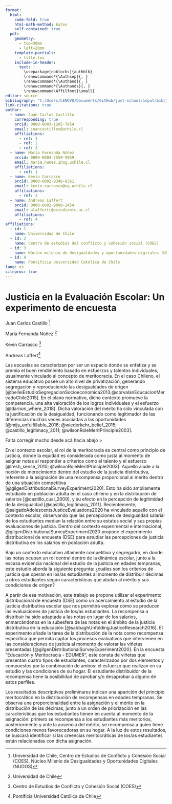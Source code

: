 ```yaml
---
format: 
  html: 
    code-fold: true
    html-math-method: katex
    self-contained: true
  pdf: 
    geometry: 
      - top=30mm
      - left=20mm
    template-partials: 
      - title.tex
    include-in-header:
      text: |
        \usepackage[noblocks]{authblk}
        \renewcommand*{\Authsep}{, }
        \renewcommand*{\Authand}{, }
        \renewcommand*{\Authands}{, }
        \renewcommand\Affilfont{\small}
editor: source
bibliography: "C:/Users/LENOVO/Documents/GitHub/just-school/input/bib/just-school.bib"
link-citations: true
author:
  - name: Juan Carlos Castillo
    corresponding: true
    orcid: 0000-0003-1265-7854
    email: juancastillov@uchile.cl
    affiliations:
      - ref: 1
      - ref: 2
      - ref: 3
  - name: María Fernanda Núñez
    orcid: 0009-0004-7559-9959
    email: maria.nunez.2@ug.uchile.cl
    affiliations:
      - ref: 1
  - name: Kevin Carrasco
    orcid: 0000-0002-9348-8361
    email: kevin.carrasco@ug.uchile.cl
    affiliations:
      - ref: 2
  - name: Andreas Laffert
    orcid: 0000-0002-9008-2454
    email: alaffertt@estudiante.uc.cl
    affiliations:
      - ref: 4
affiliations: 
  - id: 1
    name: Universidad de Chile
  - id: 2
    name: Centro de estudios del conflicto y cohesión social (COES)
  - id: 3
    name: Núcleo milenio de desigualdades y oportunidades digitales (NUDOS)
  - id: 4
    name: Pontificia Universidad Católica de Chile
lang: es
citeproc: true
---
```


# Justicia en la Evaluación Escolar: Un experimento de encuesta 


Juan Carlos Castillo [^1]

[^1]: Universidad de Chile, Centro de Estudios de Conflicto y Cohesión Social (COES), Núcleo Milenio de Desigualdades y Oportunidades Digitales (NUDOS)

María Fernanda Núñez [^2]

[^2]:Universidad de Chile 

Kevin Carrasco [^3]

[^3]: Centro de Estudios de Conflicto y Cohesión Social (COES)

Andreas Laffert[^4]

[^4]:Pontificia Universidad Católica de Chile

Las escuelas se caracterizan por ser un espacio donde se enfatiza y se premia el buen rendimiento basado en esfuerzos y talentos individuales, usualmente vinculado al concepto de meritocracia. En el caso Chileno, el sistema educativo posee un alto nivel de privatización, generando segregación y reproduciendo las desigualdades de origen  [@belleiEstudioSegregacionSocioeconomica2013;@corvalanEducacionMercadoChile2015]. En el plano normativo, dicho contexto promueve la competencia, una alta valoración de los logros individuales y el esfuerzo [@darnon_where_2018]. Dicha valoración del mérito ha sido vinculada con la justificación de la desigualdad, funcionando como legitimador de las diferencias muchas veces asociadas a las oportunidades [@mijs_unfulfillable_2016; @wiederkehr_belief_2015; @castillo_legitimacy_2011; @wilsonRoleMeritPrinciple2003].

Falta corregir mucho desde acá hacia abajo >

En el contexto escolar, el rol de la meritocracia es central como principio de justicia, donde la equidad es considerada como justa al momento de asignar notas al responder a criterios como el talento y el esfuerzo [@resh_sense_2010; @wilsonRoleMeritPrinciple2003]. Aquello alude a la noción de merecimiento dentro del estudio de la justicia distributiva, referente a la asignación de una recompensa proporcional al mérito dentro de una situación competitiva [@gilgenDistributionalSurveyExperiment2020]. Esto ha sido ampliamente estudiado en población adulta en el caso chileno y en la distribución de salarios [@castillo_cual_2009], y su efecto en la percepción de legitimidad de la desigualdad [@castillo_legitimacy_2011]. Recientemente, @salgadoAdolescentsJusticeEvaluations2020 ha vinculado aquello con el contexto escolar, observando que las percepciones de desigualdad salarial de los estudiantes median la relación entre su estatus social y sus propias evaluaciones de justicia. Dentro del contexto experimental e internacional, @gilgenDistributionalSurveyExperiment2020 propone el experimento distribucional de encuesta (DSE) para estudiar las percepciones de justicia distributiva en los salarios en población adulta.

Bajo un contexto educativo altamente competitivo y segregador, en donde las notas ocupan un rol central dentro de la dinámica escolar, junto a la escasa evidencia nacional del estudio de la justicia en edades tempranas, este estudio aborda la siguiente pregunta: ¿cuáles son los criterios de justicia que operan en los/as estudiantes al momento de distribuir décimas a otros estudiantes según características que aludan al mérito y sus condiciones de origen?

A partir de esa motivación, este trabajo se propone utilizar el experimento distribucional de encuesta (DSE) como un acercamiento al estudio de la justicia distributiva escolar que nos permitirá explorar cómo se producen las evaluaciones de justicia de los/as estudiantes. La recompensa a distribuir ha sido adaptada a las notas en lugar de los salarios, enmarcándonos en la subesfera de las notas en el ámbito de la justicia distributiva en la educación [@sabbaghUnfoldingJusticeResearch2016]. El experimento añade la tarea de la distribución de la nota como recompensa específica que permita captar los procesos evaluativos que intervienen en las consideraciones de justicia al momento de valorar las viñetas presentadas [@gilgenDistributionalSurveyExperiment2020]. En la encuesta "Educación y Meritocracia - EDUMER", este consta de viñetas que presentan cuatro tipos de estudiantes, caracterizados por dos elementos y compuestos por la combinación de ambos: el esfuerzo que realizan en su estudio y las condiciones de su hogar. El estudiante distribuidor de la recompensa tiene la posibilidad de aprobar y/o desaprobar a alguno de estos perfiles.

Los resultados descriptivos preliminares indican una aparición del principio meritocrático en la distribución de recompensas en edades tempranas. Se observa una proporcionalidad entre la asignación y el mérito en la distribución de las décimas, junto a un orden de priorización en las características que los estudiantes tienen en cuenta al momento de la asignación: primero se recompensa a los estudiantes más meritorios, posteriormente y ante la ausencia del mérito, se recompensa a quien tiene condiciones menos favorecedoras en su hogar. A la luz de estos resultados, se buscará identificar si las creencias meritocráticas de los/as estudiantes están relacionadas con dicha asignación.



 





